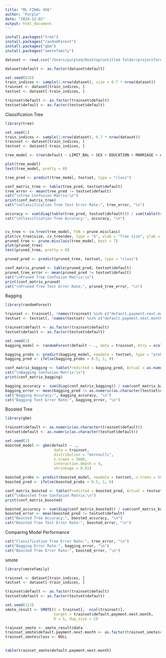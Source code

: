 ```yaml
---
title: "ML FINAL 456"
author: "Purple"
date: "2024-12-02"
output: html_document
---
```


```r
install.packages("tree")
install.packages("randomForest")
install.packages("gbm")
install.packages("smotefamily")
```


```r
dataset <- read.csv("/Users/purpled/Desktop/untitled folder/projectforAI/default_of_credit_card_clients.CSV")

dataset$default <- as.factor(dataset$default)

set.seed(626)
train_indices <- sample(1:nrow(dataset), size = 0.7 * nrow(dataset))
trainset <- dataset[train_indices, ]
testset <- dataset[-train_indices, ]

trainset$default <- as.factor(trainset$default)
testset$default <- as.factor(testset$default)
```


Classification Tree
```r
library(tree)

set.seed(2)
train_indices <- sample(1:nrow(dataset), 0.7 * nrow(dataset))
trainset <- dataset[train_indices, ]
testset <- dataset[-train_indices, ]

tree_model <- tree(default ~ LIMIT_BAL + SEX + EDUCATION + MARRIAGE + AGE + PAY_0 + PAY_2 + PAY_3 + PAY_4 + PAY_5 + PAY_6, data = trainset)

plot(tree_model)
text(tree_model, pretty = 0)

tree_pred <- predict(tree_model, testset, type = "class")

conf_matrix_tree <- table(tree_pred, testset$default)
tree_error <- mean(tree_pred != testset$default)
cat("\nTree Confusion Matrix:\n")
print(conf_matrix_tree)
cat("\nClassification Tree Test Error Rate:", tree_error, "\n")

accuracy <- sum(diag(table(tree_pred, testset$default))) / sum(table(tree_pred, testset$default))
cat("\nClassification Tree Accuracy:", accuracy, "\n")


cv_tree <- cv.tree(tree_model, FUN = prune.misclass)
plot(cv_tree$size, cv_tree$dev, type = "b", xlab = "Tree size", ylab = "Classification error")
pruned_tree <- prune.misclass(tree_model, best = 7)
plot(pruned_tree)
text(pruned_tree, pretty = 0)

pruned_pred <- predict(pruned_tree, testset, type = "class")

conf_matrix_pruned <- table(pruned_pred, testset$default)
pruned_tree_error <- mean(pruned_pred != testset$default)
cat("\nPruned Tree Confusion Matrix:\n")
print(conf_matrix_pruned)
cat("\nPruned Tree Test Error Rate:", pruned_tree_error, "\n")


```


Bagging
```r
library(randomForest)

trainset <- trainset[, !names(trainset) %in% c("default.payment.next.month")]
testset <- testset[, !names(testset) %in% c("default.payment.next.month")]

trainset$default <- as.factor(trainset$default)
testset$default <- as.factor(testset$default)

set.seed(2)
bagging_model <- randomForest(default ~ ., data = trainset, mtry = ncol(trainset) - 1, ntree = 100)

bagging_probs <- predict(bagging_model, newdata = testset, type = "prob")[, 2]
bagging_pred <- ifelse(bagging_probs > 0.5, 1, 0)

conf_matrix_bagging <- table(Predicted = bagging_pred, Actual = as.numeric(as.character(testset$default)))
cat("\nBagging Confusion Matrix:\n")
print(conf_matrix_bagging)

bagging_accuracy <- sum(diag(conf_matrix_bagging)) / sum(conf_matrix_bagging)
bagging_error <- mean(bagging_pred != as.numeric(as.character(testset$default)))
cat("Bagging Accuracy:", bagging_accuracy, "\n")
cat("Bagging Test Error Rate:", bagging_error, "\n")
```

Boosted Tree
```r
library(gbm)

trainset$default <- as.numeric(as.character(trainset$default))
testset$default <- as.numeric(as.character(testset$default))

set.seed(2)
boosted_model <- gbm(default ~ ., 
                      data = trainset, 
                      distribution = "bernoulli", 
                      n.trees = 5000, 
                      interaction.depth = 4, 
                      shrinkage = 0.01)

boosted_probs <- predict(boosted_model, newdata = testset, n.trees = 5000, type = "response")
boosted_pred <- ifelse(boosted_probs > 0.5, 1, 0)

conf_matrix_boosted <- table(Predicted = boosted_pred, Actual = testset$default)
cat("\nBoosted Tree Confusion Matrix:\n")
print(conf_matrix_boosted)

boosted_accuracy <- sum(diag(conf_matrix_boosted)) / sum(conf_matrix_boosted)
boosted_error <- mean(boosted_pred != testset$default)
cat("Boosted Tree Accuracy:", boosted_accuracy, "\n")
cat("Boosted Tree Test Error Rate:", boosted_error, "\n")
```


Comparing Model Performance
```r
cat("Classification Tree Error Rate:", tree_error, "\n")
cat("Bagging Error Rate:", bagging_error, "\n")
cat("Boosted Tree Error Rate:", boosted_error, "\n")
```


smote
```r
library(smotefamily)  

trainset <- dataset[train_indices, ]
testset <- dataset[-train_indices, ]

trainset$default <- as.factor(trainset$default)
testset$default <- as.factor(testset$default)

set.seed(123)
smote_result <- SMOTE(X = trainset[, -ncol(trainset)],   
                      target = trainset$default.payment.next.month,   
                      K = 5, dup_size = 2)  

trainset_smote <- smote_result$data  
trainset_smote$default.payment.next.month <- as.factor(trainset_smote$class)  
trainset_smote$class <- NULL   

 
table(trainset_smote$default.payment.next.month)  
```


